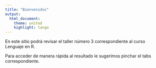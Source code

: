 ```yaml
---
title: "Bienvenidos"
output:
  html_document:
    theme: united
    highlight: tango
---
```


En este sitio podrá revisar el taller número 3 correspondiente al curso  Lenguaje en R.

Para acceder de manera rápida al resultado le sugerimos pinchar el tabs correspondiente.